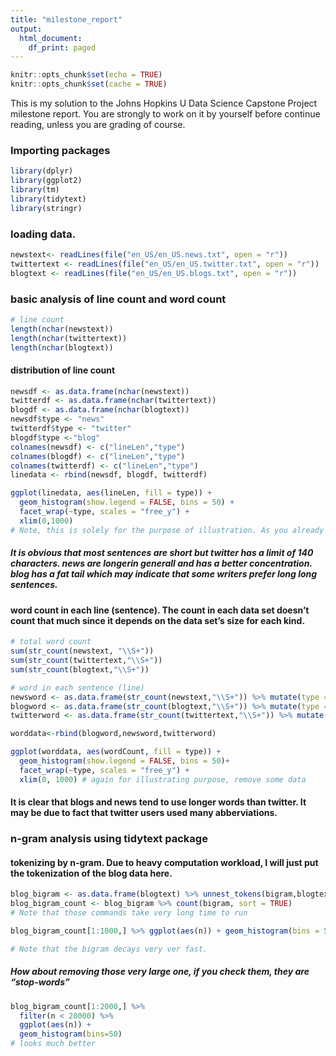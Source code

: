 ---
title: "milestone_report"
output:
  html_document:
    df_print: paged
---


```{r setup, include=FALSE}
knitr::opts_chunk$set(echo = TRUE)
knitr::opts_chunk$set(cache = TRUE)
```

This is my solution to the Johns Hopkins U Data Science Capstone Project milestone report. You are strongly to work on it by yourself before continue reading, unless you are grading of course.

### Importing packages
```{r}
library(dplyr)
library(ggplot2)
library(tm)
library(tidytext)
library(stringr)
```

### loading data.
```{r}
newstext<- readLines(file("en_US/en_US.news.txt", open = "r"))
twittertext <- readLines(file("en_US/en_US.twitter.txt", open = "r"))
blogtext <- readLines(file("en_US/en_US.blogs.txt", open = "r"))
```

### basic analysis of line count and word count

```{r}
# line count
length(nchar(newstext))
length(nchar(twittertext))
length(nchar(blogtext))
```
#### distribution of line count
```{r}
newsdf <- as.data.frame(nchar(newstext))
twitterdf <- as.data.frame(nchar(twittertext))
blogdf <- as.data.frame(nchar(blogtext))
newsdf$type <- "news"
twitterdf$type <- "twitter"
blogdf$type <-"blog"
colnames(newsdf) <- c("lineLen","type")
colnames(blogdf) <- c("lineLen","type")
colnames(twitterdf) <- c("lineLen","type")
linedata <- rbind(newsdf, blogdf, twitterdf)

ggplot(linedata, aes(lineLen, fill = type)) + 
  geom_histogram(show.legend = FALSE, bins = 50) +
  facet_wrap(~type, scales = "free_y") + 
  xlim(0,1000) 
# Note, this is solely for the purpose of illustration. As you already know that the longest sentence in blog contains millions of chars.

```

##### It is obvious that most sentences are short but twitter has a limit of 140 characters. news are longerin generall and has a better concentration. blog has a fat tail which may indicate that some writers prefer long long sentences.

#### word count in each line (sentence). The count in each data set doesn't count that much since it depends on the data set's size for each kind.
```{r}
# total word count
sum(str_count(newstext, "\\S+"))
sum(str_count(twittertext,"\\S+"))
sum(str_count(blogtext,"\\S+"))

# word in each sentence (line)
newsword <- as.data.frame(str_count(newstext,"\\S+")) %>% mutate(type = "news") %>% setNames(c("wordCount","type"))
blogword <- as.data.frame(str_count(blogtext,"\\S+")) %>% mutate(type = "blog") %>% setNames(c("wordCount","type"))
twitterword <- as.data.frame(str_count(twittertext,"\\S+")) %>% mutate(type = "twitter") %>% setNames(c("wordCount","type"))

worddata<-rbind(blogword,newsword,twitterword)

ggplot(worddata, aes(wordCount, fill = type)) +
  geom_histogram(show.legend = FALSE, bins = 50)+
  facet_wrap(~type, scales = "free_y") +
  xlim(0, 1000) # again for illustrating purpose, remove some data

```
#### It is clear that blogs and news tend to use longer words than twitter. It may be due to fact that twitter users used many abberviations.

### n-gram analysis using tidytext package


#### tokenizing by n-gram. Due to heavy computation workload, I will just put the tokenization of the blog data here.


```{r}
blog_bigram <- as.data.frame(blogtext) %>% unnest_tokens(bigram,blogtext,token = "ngrams", n = 2)
blog_bigram_count <- blog_bigram %>% count(bigram, sort = TRUE)
# Note that those commands take very long time to run
```

```{r}
blog_bigram_count[1:1000,] %>% ggplot(aes(n)) + geom_histogram(bins = 50)

# Note that the bigram decays very ver fast.
```
##### How about removing those very large one, if you check them, they are "stop-words"

```{r}
blog_bigram_count[1:2000,] %>%
  filter(n < 20000) %>%
  ggplot(aes(n)) +
  geom_histogram(bins=50)
# looks much better
```




